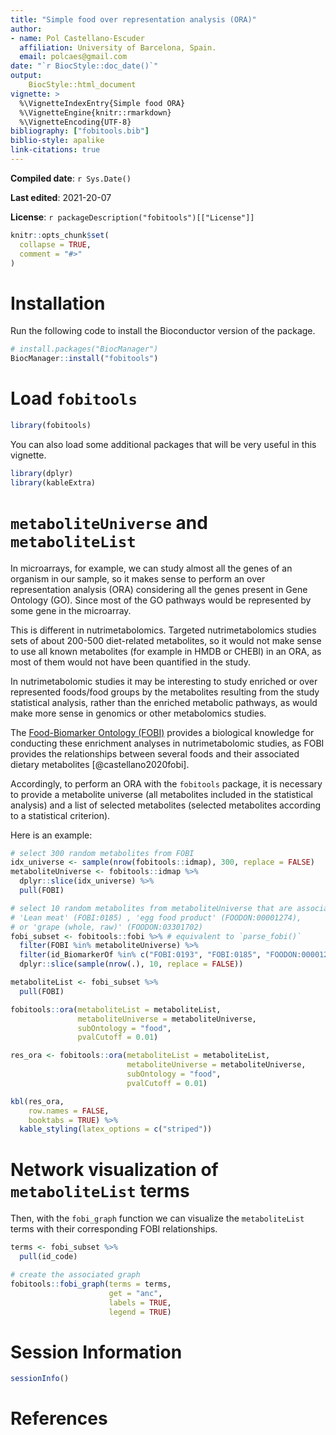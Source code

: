 ```yaml
---
title: "Simple food over representation analysis (ORA)"
author: 
- name: Pol Castellano-Escuder
  affiliation: University of Barcelona, Spain.
  email: polcaes@gmail.com
date: "`r BiocStyle::doc_date()`"
output: 
    BiocStyle::html_document
vignette: >
  %\VignetteIndexEntry{Simple food ORA}
  %\VignetteEngine{knitr::rmarkdown}
  %\VignetteEncoding{UTF-8}
bibliography: ["fobitools.bib"]
biblio-style: apalike
link-citations: true
---
```


**Compiled date**: `r Sys.Date()`

**Last edited**: 2021-20-07

**License**: `r packageDescription("fobitools")[["License"]]`

```r
knitr::opts_chunk$set(
  collapse = TRUE,
  comment = "#>"
)
```

# Installation

Run the following code to install the Bioconductor version of the package.        

```r
# install.packages("BiocManager")
BiocManager::install("fobitools")
```

# Load `fobitools` 

```r
library(fobitools)
```

You can also load some additional packages that will be very useful in this vignette.   

```r
library(dplyr)
library(kableExtra)
```

# `metaboliteUniverse` and `metaboliteList`

In microarrays, for example, we can study almost all the genes of an organism in our sample, so it makes sense to perform an over representation analysis (ORA) considering all the genes present in Gene Ontology (GO). Since most of the GO pathways would be represented by some gene in the microarray.      

This is different in nutrimetabolomics. Targeted nutrimetabolomics studies sets of about 200-500 diet-related metabolites, so it would not make sense to use all known metabolites (for example in HMDB or CHEBI) in an ORA, as most of them would not have been quantified in the study.     

In nutrimetabolomic studies it may be interesting to study enriched or over represented foods/food groups by the metabolites resulting from the study statistical analysis, rather than the enriched metabolic pathways, as would make more sense in genomics or other metabolomics studies.     

The [Food-Biomarker Ontology (FOBI)](https://academic.oup.com/database/article/doi/10.1093/databa/baaa033/5857401) provides a biological knowledge for conducting these enrichment analyses in nutrimetabolomic studies, as FOBI provides the relationships between several foods and their associated dietary metabolites [@castellano2020fobi].             

Accordingly, to perform an ORA with the `fobitools` package, it is necessary to provide a metabolite universe (all metabolites included in the statistical analysis) and a list of selected metabolites (selected metabolites according to a statistical criterion).      

Here is an example:       

```r
# select 300 random metabolites from FOBI
idx_universe <- sample(nrow(fobitools::idmap), 300, replace = FALSE)
metaboliteUniverse <- fobitools::idmap %>%
  dplyr::slice(idx_universe) %>%
  pull(FOBI)

# select 10 random metabolites from metaboliteUniverse that are associated with 'Red meat' (FOBI:0193), 
# 'Lean meat' (FOBI:0185) , 'egg food product' (FOODON:00001274), 
# or 'grape (whole, raw)' (FOODON:03301702)
fobi_subset <- fobitools::fobi %>% # equivalent to `parse_fobi()`
  filter(FOBI %in% metaboliteUniverse) %>%
  filter(id_BiomarkerOf %in% c("FOBI:0193", "FOBI:0185", "FOODON:00001274", "FOODON:03301702")) %>%
  dplyr::slice(sample(nrow(.), 10, replace = FALSE))

metaboliteList <- fobi_subset %>%
  pull(FOBI)
```

```r
fobitools::ora(metaboliteList = metaboliteList, 
               metaboliteUniverse = metaboliteUniverse, 
               subOntology = "food", 
               pvalCutoff = 0.01)
```

```r
res_ora <- fobitools::ora(metaboliteList = metaboliteList, 
                          metaboliteUniverse = metaboliteUniverse, 
                          subOntology = "food", 
                          pvalCutoff = 0.01)
```

```r
kbl(res_ora, 
    row.names = FALSE,
    booktabs = TRUE) %>%
  kable_styling(latex_options = c("striped"))
```

# Network visualization of `metaboliteList` terms

Then, with the `fobi_graph` function we can visualize the `metaboliteList` terms with their corresponding FOBI relationships.           

```r
terms <- fobi_subset %>%
  pull(id_code)

# create the associated graph
fobitools::fobi_graph(terms = terms, 
                      get = "anc",
                      labels = TRUE,
                      legend = TRUE)
```

# Session Information

```r
sessionInfo()
```

# References

